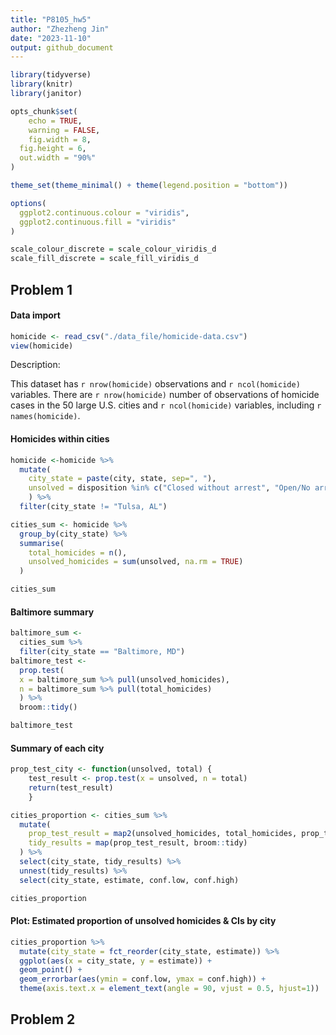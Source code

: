 ```yaml
---
title: "P8105_hw5"
author: "Zhezheng Jin"
date: "2023-11-10"
output: github_document
---
```


```r
library(tidyverse)
library(knitr)
library(janitor)

opts_chunk$set(
	echo = TRUE,
	warning = FALSE,
	fig.width = 8, 
  fig.height = 6,
  out.width = "90%"
)

theme_set(theme_minimal() + theme(legend.position = "bottom"))

options(
  ggplot2.continuous.colour = "viridis",
  ggplot2.continuous.fill = "viridis"
)

scale_colour_discrete = scale_colour_viridis_d
scale_fill_discrete = scale_fill_viridis_d
```

## Problem 1

#### Data import
```r
homicide <- read_csv("./data_file/homicide-data.csv")
view(homicide)
```
Description: 

This dataset has `r nrow(homicide)` observations and `r ncol(homicide)` variables.
There are `r nrow(homicide)` number of observations of homicide cases in the 50 large U.S. cities and `r ncol(homicide)`  variables, including `r names(homicide)`. 

#### Homicides within cities
```r
homicide <-homicide %>%
  mutate(
    city_state = paste(city, state, sep=", "),
    unsolved = disposition %in% c("Closed without arrest", "Open/No arrest")
    ) %>%
  filter(city_state != "Tulsa, AL")

cities_sum <- homicide %>%
  group_by(city_state) %>%
  summarise(
    total_homicides = n(),
    unsolved_homicides = sum(unsolved, na.rm = TRUE)
  )

cities_sum
```

#### Baltimore summary
```r
baltimore_sum <-  
  cities_sum %>%
  filter(city_state == "Baltimore, MD")
baltimore_test <-
  prop.test(
  x = baltimore_sum %>% pull(unsolved_homicides),
  n = baltimore_sum %>% pull(total_homicides)
  ) %>%
  broom::tidy()

baltimore_test
```

#### Summary of each city
```r
prop_test_city <- function(unsolved, total) {
    test_result <- prop.test(x = unsolved, n = total)
    return(test_result)
    }

cities_proportion <- cities_sum %>%
  mutate(
    prop_test_result = map2(unsolved_homicides, total_homicides, prop_test_city),
    tidy_results = map(prop_test_result, broom::tidy)
  ) %>%
  select(city_state, tidy_results) %>%
  unnest(tidy_results) %>%
  select(city_state, estimate, conf.low, conf.high)

cities_proportion
```


#### Plot: Estimated proportion of unsolved homicides & CIs by city
```r
cities_proportion %>% 
  mutate(city_state = fct_reorder(city_state, estimate)) %>%
  ggplot(aes(x = city_state, y = estimate)) +
  geom_point() +
  geom_errorbar(aes(ymin = conf.low, ymax = conf.high)) +
  theme(axis.text.x = element_text(angle = 90, vjust = 0.5, hjust=1))
```

## Problem 2



